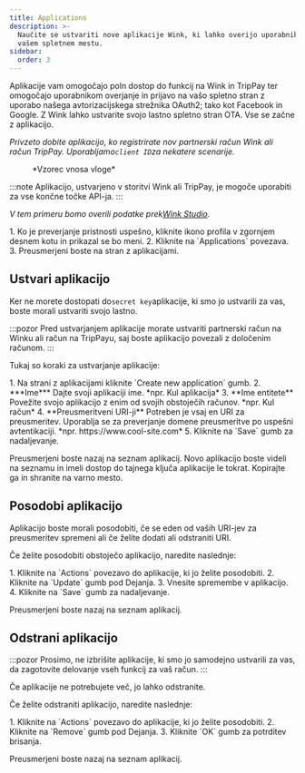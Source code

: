```yaml
---
title: Applications
description: >-
  Naučite se ustvariti nove aplikacije Wink, ki lahko overijo uporabnike na
  vašem spletnem mestu.
sidebar:
  order: 3
---
```


Aplikacije vam omogočajo poln dostop do funkcij na Wink in TripPay ter omogočajo uporabnikom overjanje in prijavo na vašo spletno stran z uporabo našega avtorizacijskega strežnika OAuth2; tako kot Facebook in Google.
Z Wink lahko ustvarite svojo lastno spletno stran OTA. Vse se začne z aplikacijo.

*Privzeto dobite aplikacijo, ko registrirate nov partnerski račun Wink ali račun TripPay. Uporabljamo`client ID`za nekatere scenarije.*

<figure>
  <CloudinaryImage width="350" height="215" resize="scale" quality="best" alt="Vzorec vloge" src="academy/application" errorImage="noimage_opaque_nyrtl0.png" />

  <figcaption>*Vzorec vnosa vloge*</figcaption>
</figure>


:::note
Aplikacijo, ustvarjeno v storitvi Wink ali TripPay, je mogoče uporabiti za vse končne točke API-ja.
:::

*V tem primeru bomo overili podatke prek[Wink Studio](https://studio.wink.travel).*

<Steps>
  1. Ko je preverjanje pristnosti uspešno, kliknite ikono profila v zgornjem desnem kotu in prikazal se bo meni.
  2. Kliknite na `Applications` povezava.
  3. Preusmerjeni boste na stran z aplikacijami.
</Steps>


## Ustvari aplikacijo

Ker ne morete dostopati do`secret key`aplikacije, ki smo jo ustvarili za vas, boste morali ustvariti svojo lastno.

:::pozor
Pred ustvarjanjem aplikacije morate ustvariti partnerski račun na Winku ali račun na TripPayu, saj boste aplikacijo povezali z določenim računom.
:::

Tukaj so koraki za ustvarjanje aplikacije:

<Steps>
  1. Na strani z aplikacijami kliknite `Create new application` gumb.
  2. ***Ime*** Dajte svoji aplikaciji ime. *npr. Kul aplikacija*
  3. **Ime entitete** Povežite svojo aplikacijo z enim od svojih obstoječih računov. *npr. Kul račun*
  4. **Preusmeritveni URI-ji** Potreben je vsaj en URI za preusmeritev. Uporablja se za preverjanje domene preusmeritve po uspešni avtentikaciji. *npr. https://www.cool-site.com*
  5. Kliknite na `Save` gumb za nadaljevanje.
</Steps>


Preusmerjeni boste nazaj na seznam aplikacij. Novo aplikacijo boste videli na seznamu in imeli dostop do tajnega ključa aplikacije le tokrat. Kopirajte ga in shranite na varno mesto.

## Posodobi aplikacijo

Aplikacijo boste morali posodobiti, če se eden od vaših URI-jev za preusmeritev spremeni ali če želite dodati ali odstraniti URI.

Če želite posodobiti obstoječo aplikacijo, naredite naslednje:

<Steps>
  1. Kliknite na `Actions` povezavo do aplikacije, ki jo želite posodobiti.
  2. Kliknite na `Update` gumb pod Dejanja.
  3. Vnesite spremembe v aplikacijo.
  4. Kliknite na `Save` gumb za nadaljevanje.
</Steps>


Preusmerjeni boste nazaj na seznam aplikacij.

## Odstrani aplikacijo

:::pozor
Prosimo, ne izbrišite aplikacije, ki smo jo samodejno ustvarili za vas, da zagotovite delovanje vseh funkcij za vaš račun.
:::

Če aplikacije ne potrebujete več, jo lahko odstranite.

Če želite odstraniti aplikacijo, naredite naslednje:

<Steps>
  1. Kliknite na `Actions` povezavo do aplikacije, ki jo želite posodobiti.
  2. Kliknite na `Remove` gumb pod Dejanja.
  3. Kliknite `OK` gumb za potrditev brisanja.
</Steps>


Preusmerjeni boste nazaj na seznam aplikacij.

